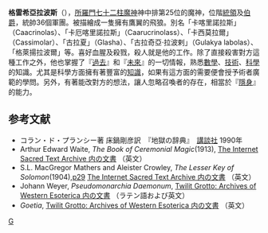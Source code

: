 '''格雷希亞拉波斯'''（{{lang-en|'''Glasyalabolas'''}}），[[所羅門七十二柱魔神|所羅門七十二柱魔神]]神中排第25位的魔神，位階[[統領|統領]]及[[伯爵|伯爵]]，統帥36個軍團。被描繪成一隻擁有鷹翼的飛狼。別名「卡喀里諾拉斯」（Caacrinolas）、「卡厄喀里諾拉斯」（Caarucrinolass）、「卡西莫拉爾」（Cassimolar）、「古拉夏」（Glasha）、「古拉奇亞·拉波剌」（Gulakya labolas）、「格萊揚拉波爾」等。喜好血腥及殺戮，殺人就是他的工作。除了直接殺害對方這種工作之外，他也掌握了『[[過去|過去]]』和『[[未來|未來]]』的一切情報，熟悉[[數學|數學]]、[[技術|技術]]、[[科學|科學]]的知識。尤其是科學方面擁有著豐富的[[知識|知識]]，如果有這方面的需要便會授予術者廣範的學問。另外，有著能改對方的想法，讓人忽略召喚者的存在，相當於『[[隱身|隱身]]』的能力。

== 参考文献 ==
* コラン・ド・プランシー著 床鍋剛彦訳　『地獄の辞典』　[[講談社|講談社]] 1990年
* Arthur Edward Waite, ''The Book of Ceremonial Magic''(1913), [http://www.sacred-texts.com/grim/bcm/index.htm The Internet Sacred Text Archive 内の文書] {{Wayback|url=http://www.sacred-texts.com/grim/bcm/index.htm |date=20101202152057 }}（英文）
* S.L. MacGregor Mathers and Aleister Crowley, ''The Lesser Key of Solomon''(1904),[http://www.sacred-texts.com/grim/lks/lks05.htm p29] {{WebCite|url=https://www.webcitation.org/66dbvepRp?url=http://www.sacred-texts.com/grim/lks/lks05.htm |date=20120403023119 |dateformat=iso }} [http://www.sacred-texts.com/grim/lks/index.htm The Internet Sacred Text Archive 内の文書] {{Wayback|url=http://www.sacred-texts.com/grim/lks/index.htm |date=20101202152038 }}（英文）
* Johann Weyer, ''Pseudomonarchia Daemonum'', [http://www.esotericarchives.com/solomon/weyer.htm Twilit Grotto: Archives of Western Esoterica 内の文書] {{WebCite|url=https://www.webcitation.org/6IGSsvZjr?url=http://www.esotericarchives.com/solomon/weyer.htm |date=20130721000243 |dateformat=iso }}（ラテン語および英文）
* ''Goetia'', [http://www.esotericarchives.com/solomon/goetia.htm Twilit Grotto: Archives of Western Esoterica 内の文書] {{Wayback|url=http://www.esotericarchives.com/solomon/goetia.htm |date=20070523204557 }}（英文）

{{所罗门七十二柱魔神}}

[[category:所罗门七十二柱魔神|G]]
